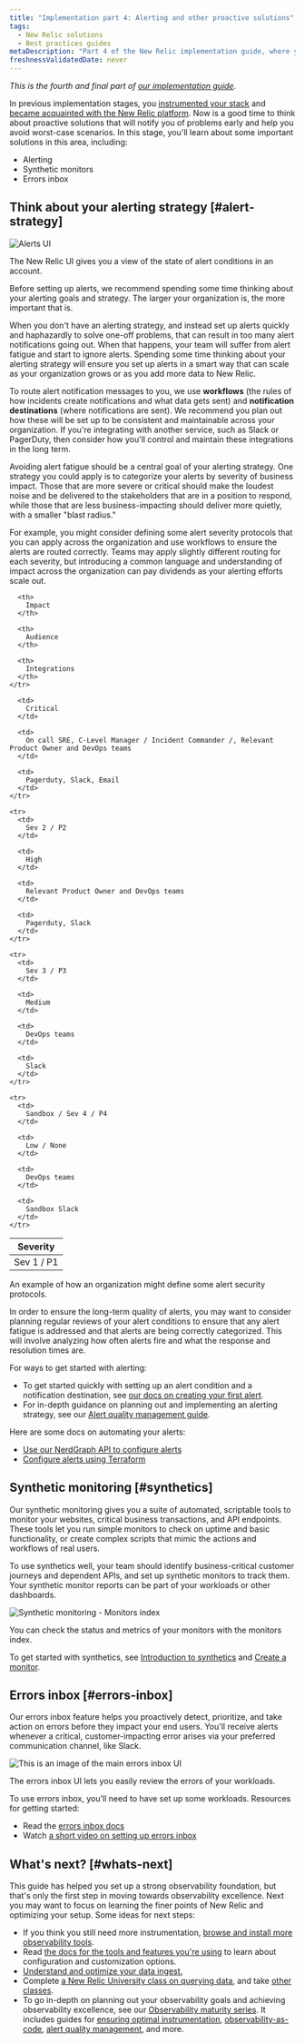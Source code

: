 ```yaml
---
title: "Implementation part 4: Alerting and other proactive solutions"
tags:
  - New Relic solutions
  - Best practices guides
metaDescription: "Part 4 of the New Relic implementation guide, where you think about your alerting strategies, and set up alerting, synthetic monitors, and errors inbox."
freshnessValidatedDate: never
---
```


_This is the fourth and final part of [our implementation guide](/docs/new-relic-solutions/get-started/implementation-guide-intro)._

In previous implementation stages, you [instrumented your stack](/docs/new-relic-solutions/get-started/implementation-guide-instrument) and [became acquainted with the New Relic platform](/docs/new-relic-solutions/get-started/implementation-guide-organize-data). Now is a good time to think about proactive solutions that will notify you of problems early and help you avoid worst-case scenarios. In this stage, you'll learn about some important solutions in this area, including:

* Alerting
* Synthetic monitors
* Errors inbox

## Think about your alerting strategy [#alert-strategy]

<img
  title="Alerts UI"
  alt="Alerts UI"
  src="/images/alerts_screenshot-full_alerting-ui.webp"
/>

<figcaption>
  The New Relic <InlinePopover type="alerts"/> UI gives you a view of the state of alert conditions in an account.
</figcaption>

Before setting up alerts, we recommend spending some time thinking about your alerting goals and strategy. The larger your organization is, the more important that is.

When you don't have an alerting strategy, and instead set up alerts quickly and haphazardly to solve one-off problems, that can result in too many alert notifications going out. When that happens, your team will suffer from alert fatigue and start to ignore alerts. Spending some time thinking about your alerting strategy will ensure you set up alerts in a smart way that can scale as your organization grows or as you add more data to New Relic.

To route alert notification messages to you, we use <DNT>**workflows**</DNT> (the rules of how incidents create notifications and what data gets sent) and <DNT>**notification destinations**</DNT> (where notifications are sent). We recommend you plan out how these will be set up to be consistent and maintainable across your organization. If you're integrating with another service, such as Slack or PagerDuty, then consider how you'll control and maintain these integrations in the long term.

Avoiding alert fatigue should be a central goal of your alerting strategy. One strategy you could apply is to categorize your alerts by severity of business impact. Those that are more severe or critical should make the loudest noise and be delivered to the stakeholders that are in a position to respond, while those that are less business-impacting should deliver more quietly, with a smaller "blast radius."

For example, you might consider defining some alert severity protocols that you can apply across the organization and use workflows to ensure the alerts are routed correctly. Teams may apply slightly different routing for each severity, but introducing a common language and understanding of impact across the organization can pay dividends as your alerting efforts scale out.

<table>
  <thead>
    <tr>
      <th>
        Severity
      </th>

      <th>
        Impact
      </th>

      <th>
        Audience
      </th>

      <th>
        Integrations
      </th>
    </tr>
  </thead>

  <tbody>
    <tr>
      <td>
        Sev 1 / P1
      </td>

      <td>
        Critical
      </td>

      <td>
        On call SRE, C-Level Manager / Incident Commander /, Relevant Product Owner and DevOps teams
      </td>

      <td>
        Pagerduty, Slack, Email
      </td>
    </tr>

    <tr>
      <td>
        Sev 2 / P2
      </td>

      <td>
        High
      </td>

      <td>
        Relevant Product Owner and DevOps teams
      </td>

      <td>
        Pagerduty, Slack
      </td>
    </tr>

    <tr>
      <td>
        Sev 3 / P3
      </td>

      <td>
        Medium
      </td>

      <td>
        DevOps teams
      </td>

      <td>
        Slack
      </td>
    </tr>

    <tr>
      <td>
        Sandbox / Sev 4 / P4
      </td>

      <td>
        Low / None
      </td>

      <td>
        DevOps teams
      </td>

      <td>
        Sandbox Slack
      </td>
    </tr>
  </tbody>
</table>

<figcaption>
  An example of how an organization might define some alert security protocols.
</figcaption>

In order to ensure the long-term quality of alerts, you may want to consider planning regular reviews of your alert conditions to ensure that any alert fatigue is addressed and that alerts are being correctly categorized. This will involve analyzing how often alerts fire and what the response and resolution times are.

For ways to get started with alerting:

* To get started quickly with setting up an alert condition and a notification destination, see [our docs on creating your first alert](/docs/alerts-applied-intelligence/new-relic-alerts/get-started/your-first-nrql-condition).
* For in-depth guidance on planning out and implementing an alerting strategy, see our [Alert quality management guide](/docs/new-relic-solutions/observability-maturity/uptime-performance-reliability/alert-quality-management-guide).

Here are some docs on automating your alerts:

* [Use our NerdGraph API to configure alerts](/docs/alerts-applied-intelligence/new-relic-alerts/advanced-alerts/alerts-nerdgraph/nerdgraph-api-examples)
* [Configure alerts using Terraform](https://newrelic.com/blog/how-to-relic/observability-as-code-new-relic-terraform-provider)

## Synthetic monitoring [#synthetics]

Our synthetic monitoring gives you a suite of automated, scriptable tools to monitor your websites, critical business transactions, and API endpoints. These tools let you run simple monitors to check on uptime and basic functionality, or create complex scripts that mimic the actions and workflows of real users.

To use synthetics well, your team should identify business-critical customer journeys and dependent APIs, and set up synthetic monitors to track them. Your synthetic monitor reports can be part of your workloads or other dashboards.

<img
  title="Synthetic monitoring - Monitors index"
  alt="Synthetic monitoring - Monitors index"
  src="/images/synthetic_screenshot-full_monitor-index.webp"
/>

<figcaption>
  You can check the status and metrics of your monitors with the monitors index.
</figcaption>

To get started with synthetics, see [Introduction to synthetics](/docs/synthetics/synthetic-monitoring/getting-started/get-started-synthetic-monitoring) and [Create a monitor](/docs/synthetics/synthetic-monitoring/using-monitors/add-edit-monitors).

## Errors inbox [#errors-inbox]

Our errors inbox feature helps you proactively detect, prioritize, and take action on errors before they impact your end users. You'll receive alerts whenever a critical, customer-impacting error arises via your preferred communication channel, like Slack.

<img
  title="ui-main"
  alt="This is an image of the main errors inbox UI"
  src="/images/errors-inbox_screenshot-full_errors-ui.webp"
/>

<figcaption>
  The errors inbox UI lets you easily review the errors of your workloads.
</figcaption>

To use errors inbox, you'll need to have set up some workloads. Resources for getting started:

* Read the [errors inbox docs](/docs/errors-inbox/errors-inbox)
* Watch [a short video on setting up errors inbox](https://www.youtube.com/watch?v=HEbX0dgeGGw)

## What's next? [#whats-next]

This guide has helped you set up a strong observability foundation, but that's only the first step in moving towards observability excellence. Next you may want to focus on learning the finer points of New Relic and optimizing your setup. Some ideas for next steps:

* If you think you still need more instrumentation, [browse and install more observability tools](https://newrelic.com/instant-observability).
* Read [the docs for the tools and features you're using](http://docs.newrelic.com) to learn about configuration and customization options.
* [Understand and optimize your data ingest.](/docs/data-apis/manage-data/manage-your-data)
* Complete [a New Relic University class on querying data](https://learn.newrelic.com/writing-nrql-queries), and take [other classes](https://learn.newrelic.com).
* To go in-depth on planning out your observability goals and achieving observability excellence, see our [Observability maturity series](/docs/new-relic-solutions/observability-maturity/introduction). It includes guides for [ensuring optimal instrumentation](/docs/new-relic-solutions/observability-maturity/operational-efficiency/service-characterization-optimize-telemetry-data-guide), [observability-as-code](/docs/new-relic-solutions/observability-maturity/operational-efficiency/observability-as-code-guide), [alert quality management](/docs/new-relic-solutions/observability-maturity/uptime-performance-reliability/alert-quality-management-guide), and more.
